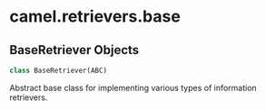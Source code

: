 <a id="camel.retrievers.base"></a>

# camel.retrievers.base

<a id="camel.retrievers.base.BaseRetriever"></a>

## BaseRetriever Objects

```python
class BaseRetriever(ABC)
```

Abstract base class for implementing various types of information
retrievers.

